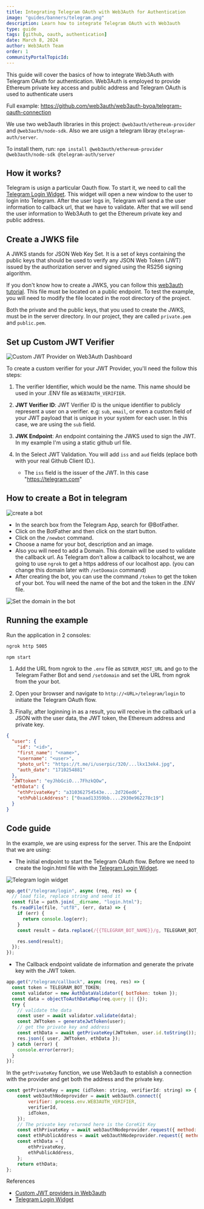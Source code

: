 ```yaml
---
title: Integrating Telegram OAuth with Web3Auth for Authentication
image: "guides/banners/telegram.png"
description: Learn how to integrate Telegram OAuth with Web3auth
type: guide
tags: [github, oauth, authentication]
date: March 8, 2024
author: Web3Auth Team
order: 1
communityPortalTopicId:
---
```



<SEO
  title="Integrating Telegram OAuth with Web3Auth for Authentication"
  description="Learn how to integrate Telegram OAuth with Web3auth."
  image="https://web3auth.io/docs/guides/banners/telegram.png"
  slug="/guides/telegram-oauth"
/>

This guide will cover the basics of how to integrate Web3Auth with Telegram OAuth for authentication. Web3Auth is employed to provide Ethereum private
key access and public address and Telegram OAuth is used to authenticate users

Full example: https://github.com/web3auth/web3auth-byoa/telegram-oauth-connection

We use two web3auth libraries in this project: `@web3auth/ethereum-provider` and `@web3auth/node-sdk`. Also we are usign a telegram libray
`@telegram-auth/server`.

To install them, run: `npm install @web3auth/ethereum-provider @web3auth/node-sdk @telegram-auth/server`

## How it works?

Telegram is usign a particular Oauth flow. To start it, we need to call the [Telegram Login Widget](https://core.telegram.org/widgets/login). This
widget will open a new window to the user to login into Telegram. After the user logs in, Telegram will send a the user information to callback url,
that we have to validate. After that we will send the user information to Web3Auth to get the Ethereum private key and public address.

## Create a JWKS file

A JWKS stands for JSON Web Key Set. It is a set of keys containing the public keys that should be used to verify any JSON Web Token (JWT) issued by
the authorization server and signed using the RS256 signing algorithm.

If you don't know how to create a JWKS, you can follow this
[web3auth tutorial](https://web3auth.io/docs/auth-provider-setup/byo-jwt-providers#how-to-create-jwks). This file must be located on a public
endpoint. To test the example, you will need to modify the file located in the root directory of the project.

Both the private and the public keys, that you used to create the JWKS, must be in the server directory. In our project, they are called `private.pem`
and `public.pem`.

## Set up Custom JWT Verifier

![Custom JWT Provider on Web3Auth Dashboard](/images/dashboard/create-verifier-custom-jwt.jpg)

To create a custom verifier for your JWT Provider, you'll need the follow this steps:

1. The verifier Identifier, which would be the name. This name should be used in your .ENV file as `WEB3AUTH_VERIFIER`.

2. **JWT Verifier ID**: JWT Verifier ID is the unique identifier to publicly represent a user on a verifier. e.g: `sub`, `email`, or even a custom
   field of your JWT payload that is unique in your system for each user. In this case, we are using the `sub` field.

3. **JWK Endpoint**: An endpoint containing the JWKS used to sign the JWT. In my example I'm using a static github url file.

4. In the Select JWT Validation. You will add `iss` and `aud` fields (eplace both with your real Github Client ID.).
   - The `iss` field is the issuer of the JWT. In this case "https://telegram.com"

## How to create a Bot in telegram

![create a bot](/images/oauth/telegram-bot.jpg)

- In the search box from the Telegram App, search for @BotFather.
- Click on the BotFather and then click on the start button.
- Click on the `/newbot` command.
- Choose a name for your bot, description and an image.
- Also you will need to add a Domain. This domain will be used to validate the callback url. As Telegram don't allow a callback to localhost, we are
  going to use `ngrok` to get a https address of our localhost app. (you can change this domain later with `/setDomain` command)
- After creating the bot, you can use the command `/token` to get the token of your bot. You will need the name of the bot and the token in the .ENV
  file.

![Set the domain in the bot](/images/oauth/telegram-set-domain.jpg)

## Running the example

Run the application in 2 consoles:

```bash
ngrok http 5005
```

```bash
npm start
```

1. Add the URL from ngrok to the `.env` file as `SERVER_HOST_URL` and go to the Telegram Father Bot and send `/setdomain` and set the URL from ngrok
   from the your bot.

2. Open your browser and navigate to `http://<URL>/telegram/login` to initiate the Telegram OAuth flow.

3. Finally, after loginning in as a result, you will receive in the callback url a JSON with the user data, the JWT token, the Ethereum address and
   private key.

```json
{
  "user": {
    "id": "<id>",
    "first_name": "<name>",
    "username": "<user>",
    "photo_url": "https://t.me/i/userpic/320/...lkx13ek4.jpg",
    "auth_date": "1710254881"
  },
  "JWTtoken": "eyJhbGciO...7FhzkQOw",
  "ethData": {
    "ethPrivateKey": "a310362754543e....2d726ed6",
    "ethPublicAddress": ["0xaad13359bb....2930e962278c19"]
  }
}
```

## Code guide

In the example, we are using express for the server. This are the Endpoint that we are using:

- The initial endpoint to start the Telegram OAuth flow. Before we need to create the login.html file with the
  [Telegram Login Widget](https://core.telegram.org/widgets/login).

![Telegram login widget](/images/oauth/telegram-login-widget.jpg)

```javascript
app.get("/telegram/login", async (req, res) => {
  // load file, replace string and send it
  const file = path.join(__dirname, "login.html");
  fs.readFile(file, "utf8", (err, data) => {
    if (err) {
      return console.log(err);
    }
    const result = data.replace(/{{TELEGRAM_BOT_NAME}}/g, TELEGRAM_BOT_NAME).replace(/{{TELEGRAM_BOT_CALLBACK}}/g, TELEGRAM_REDIRECT_URI);

    res.send(result);
  });
});
```

- The Callback endpoint validate de information and generate the private key with the JWT token.

```javascript
app.get("/telegram/callback", async (req, res) => {
  const token = TELEGRAM_BOT_TOKEN;
  const validator = new AuthDataValidator({ botToken: token });
  const data = objectToAuthDataMap(req.query || {});
  try {
    // validate the data
    const user = await validator.validate(data);
    const JWTtoken = generateJwtToken(user);
    // get the private key and address
    const ethData = await getPrivateKey(JWTtoken, user.id.toString());
    res.json({ user, JWTtoken, ethData });
  } catch (error) {
    console.error(error);
  }
});
```

In the `getPrivateKey` function, we use Web3auth to establish a connection with the provider and get both the address and the private key.

```javascript
const getPrivateKey = async (idToken: string, verifierId: string) => {
    const web3authNodeprovider = await web3auth.connect({
        verifier: process.env.WEB3AUTH_VERIFIER,
        verifierId,
        idToken,
    });
    // The private key returned here is the CoreKit Key
    const ethPrivateKey = await web3authNodeprovider.request({ method: "eth_private_key" });
    const ethPublicAddress = await web3authNodeprovider.request({ method: "eth_accounts" });
    const ethData = {
        ethPrivateKey,
        ethPublicAddress,
    };
    return ethData;
};
```

References

- [Custom JWT providers in Web3auth](https://web3auth.io/docs/auth-provider-setup/byo-jwt-providers)
- [Telegram Login Widget](https://core.telegram.org/widgets/login)
